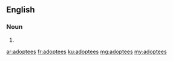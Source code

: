 ==English==

===Noun===
{{head|en}}

# {{plural of|adoptee}}

[[ar:adoptees]]
[[fr:adoptees]]
[[ku:adoptees]]
[[mg:adoptees]]
[[my:adoptees]]